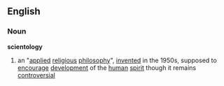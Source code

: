 ==English==
===Noun===
{{wikipedia}}
'''scientology'''
# an "[[applied]] [[religious]] [[philosophy]]", [[invented]] in the 1950s, supposed to [[encourage]] [[development]] of the [[human]] [[spirit]] though it remains [[controversial]]